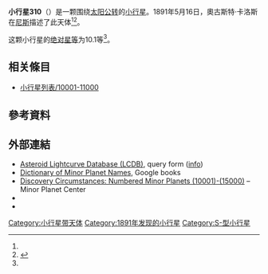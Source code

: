 {{Infobox planet
 | minorplanet     = yes
 | name            = 310 Margarita
 | background      = #D6D6D6
 | image = 
 | image_size      = 
 | caption         =
 | discovery_ref   =  <ref name="MPC-object" />
 | discoverer      = [[奧古斯特·卡洛斯|奧古斯特·卡洛斯]]
 | discovery_site  = [[尼斯|尼斯]]
 | discovered      = 1891年5月16日
 | mpc_name        = 310 Margarita
 | alt_names       = 310 Margarita
 | pronounced      = 
 | named_after     = <ref name="MPC-object" />
 | mp_category     = [[主帶小行星|主帶小行星]] <ref name="MPC-object" /><ref name="jpldata" />
 | orbit_ref       = <ref name="a">[http://ssd.jpl.nasa.gov/sbdb.cgi?sstr=310 310] {{Wayback|url=http://ssd.jpl.nasa.gov/sbdb.cgi?sstr=310 |date=20210814184244 }}，小行星數據庫瀏覽器（JPL Small-Body Database Browser）－[[美国国家航空航天局|美国国家航空航天局]]喷气推进实验室</ref>
 | epoch           = 2019-04-27.0（[[儒略日|JD]] 2458600.5）
 | uncertainty     = 0
 | observation_arc = 
 | aphelion = {{convert|3.075|AU|km|3|abbr=on|lk=out}}
 | perihelion      = {{convert|2.4487751|AU|km|3|abbr=on}}
 | semimajor       = 2.7617642
 | eccentricity    = 0.1133294
 | period          = 4.59[[儒略年|yr]]
 | mean_anomaly    = 352.28609[[度|°]]
 | mean_motion     = {{Deg2DMS|0.21474540|sup=ms}} / day
 | inclination     = 3.17227
 | asc_node        = 229.27110°
 | arg_peri        = 324.97500
 | mean_diameter   = 
 | rotation        = 
 | albedo          =
 | spectral_type   =
 | abs_magnitude   = 10.1<ref name="jpldata" />
}}
'''小行星310'''（{{lang-en|310 Margarita}}）是一颗围绕[[太阳|太阳]][[公转|公转]]的[[小行星|小行星]]。1891年5月16日，奧古斯特·卡洛斯在[[尼斯|尼斯]]描述了此天体<ref name="a" /><ref>{{cite news|title=小行星列表|url=http://cfa-www.harvard.edu/iau/lists/NumberedMPs.txt|accessdate=2018-10-19|newspaper=哈佛大学|archive-date=2008-05-17|archive-url=https://web.archive.org/web/20080517010638/http://cfa-www.harvard.edu/iau/lists/NumberedMPs.txt|dead-url=no}}</ref>。

这颗小行星的[[绝对星等|绝对星等]]为10.1等<ref name="a" />。

== 相关條目 ==
*[[小行星列表/10001-11000|小行星列表/10001-11000]]

== 參考資料 ==
{{reflist|refs=

<ref name="jpldata">{{cite web
 |type         = 2018-01-26 last obs.
 |title        = JPL Small-Body Database Browser:310 Margarita-310 Margarita
 |url          = https://ssd.jpl.nasa.gov/sbdb.cgi?sstr=310
 |publisher    = [[Jet_Propulsion_Laboratory|Jet Propulsion Laboratory]]
 |accessdate   = 28 March 2018
 |archive-date = 2020-08-03
 |archive-url  = https://web.archive.org/web/20200803070325/https://ssd.jpl.nasa.gov/sbdb.cgi?sstr=310
 |dead-url     = no
}}</ref>

<ref name="MPC-object">{{cite web
  |title      = 310 Margarita
  |work      = Minor Planet Center
  |url      = https://www.minorplanetcenter.net/db_search/show_object?object_id=310
  |accessdate      = 28 March 2018
  |archive-date      = 2016-03-04
  |archive-url      = https://web.archive.org/web/20160304105648/http://minorplanetcenter.net/db_search/show_object?object_id=310
  |dead-url      = no
  }}</ref>

}}

==  外部連結 ==
* [http://www.minorplanet.info/PHP/lcdbsummaryquery.php Asteroid Lightcurve Database (LCDB)]{{Wayback|url=http://www.minorplanet.info/PHP/lcdbsummaryquery.php |date=20171210173955 }}, query form ([http://www.minorplanet.info/lightcurvedatabase.html info]{{Wayback|url=http://www.minorplanet.info/lightcurvedatabase.html |date=20171216050541 }})
* [https://books.google.com/books?id=aeAg1X7afOoC&pg Dictionary of Minor Planet Names], Google books
* [http://www.minorplanetcenter.net/iau/lists/NumberedMPs010001.html Discovery Circumstances: Numbered Minor Planets (10001)-(15000)]{{Wayback|url=http://www.minorplanetcenter.net/iau/lists/NumberedMPs010001.html |date=20180612162317 }} – Minor Planet Center
* {{AstDys|310}}
* {{JPL small body}}

{{Minor Planet Number|[[小行星309|小行星309]]|[[小行星311|小行星311]]}}
{{小天体}}

[[Category:小行星带天体|Category:小行星带天体]]
[[Category:1891年发现的小行星|Category:1891年发现的小行星]]
[[Category:S-型小行星|Category:S-型小行星]]
